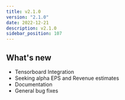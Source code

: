 ```yaml
---
title: v2.1.0
version: "2.1.0"
date: 2022-12-21
description: v2.1.0
sidebar_position: 107
---
```


## What's new

- Tensorboard Integration
- Seeking alpha EPS and Revenue estimates
- Documentation
- General bug fixes
